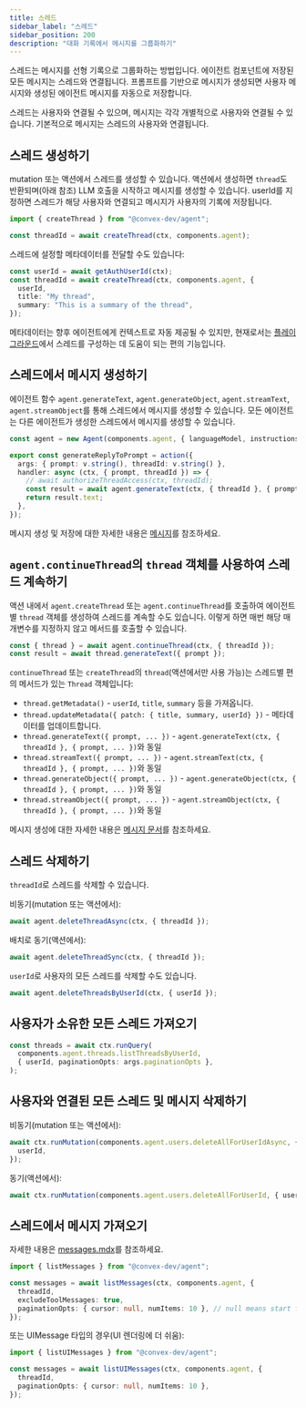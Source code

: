 ```yaml
---
title: 스레드
sidebar_label: "스레드"
sidebar_position: 200
description: "대화 기록에서 메시지를 그룹화하기"
---
```


스레드는 메시지를 선형 기록으로 그룹화하는 방법입니다. 에이전트 컴포넌트에 저장된 모든 메시지는 스레드와 연결됩니다. 프롬프트를 기반으로 메시지가 생성되면 사용자 메시지와 생성된 에이전트 메시지를 자동으로 저장합니다.

스레드는 사용자와 연결될 수 있으며, 메시지는 각각 개별적으로 사용자와 연결될 수 있습니다. 기본적으로 메시지는 스레드의 사용자와 연결됩니다.

## 스레드 생성하기

mutation 또는 액션에서 스레드를 생성할 수 있습니다. 액션에서 생성하면 `thread`도 반환되며(아래 참조) LLM 호출을 시작하고 메시지를 생성할 수 있습니다. userId를 지정하면 스레드가 해당 사용자와 연결되고 메시지가 사용자의 기록에 저장됩니다.

```ts
import { createThread } from "@convex-dev/agent";

const threadId = await createThread(ctx, components.agent);
```

스레드에 설정할 메타데이터를 전달할 수도 있습니다:

```ts
const userId = await getAuthUserId(ctx);
const threadId = await createThread(ctx, components.agent, {
  userId,
  title: "My thread",
  summary: "This is a summary of the thread",
});
```

메타데이터는 향후 에이전트에게 컨텍스트로 자동 제공될 수 있지만, 현재로서는 [플레이그라운드](./playground.mdx)에서 스레드를 구성하는 데 도움이 되는 편의 기능입니다.

## 스레드에서 메시지 생성하기

에이전트 함수 `agent.generateText`, `agent.generateObject`, `agent.streamText`, `agent.streamObject`를 통해 스레드에서 메시지를 생성할 수 있습니다. 모든 에이전트는 다른 에이전트가 생성한 스레드에서 메시지를 생성할 수 있습니다.

```ts
const agent = new Agent(components.agent, { languageModel, instructions });

export const generateReplyToPrompt = action({
  args: { prompt: v.string(), threadId: v.string() },
  handler: async (ctx, { prompt, threadId }) => {
    // await authorizeThreadAccess(ctx, threadId);
    const result = await agent.generateText(ctx, { threadId }, { prompt });
    return result.text;
  },
});
```

메시지 생성 및 저장에 대한 자세한 내용은 [메시지](./messages.mdx)를 참조하세요.

## `agent.continueThread`의 `thread` 객체를 사용하여 스레드 계속하기

액션 내에서 `agent.createThread` 또는 `agent.continueThread`를 호출하여 에이전트별 `thread` 객체를 생성하여 스레드를 계속할 수도 있습니다. 이렇게 하면 매번 해당 매개변수를 지정하지 않고 메서드를 호출할 수 있습니다.

```ts
const { thread } = await agent.continueThread(ctx, { threadId });
const result = await thread.generateText({ prompt });
```

`continueThread` 또는 `createThread`의 `thread`(액션에서만 사용 가능)는 스레드별 편의 메서드가 있는 `Thread` 객체입니다:

- `thread.getMetadata()` - `userId`, `title`, `summary` 등을 가져옵니다.
- `thread.updateMetadata({ patch: { title, summary, userId} })` - 메타데이터를 업데이트합니다.
- `thread.generateText({ prompt, ... })` - `agent.generateText(ctx, { threadId }, { prompt, ... })`와 동일
- `thread.streamText({ prompt, ... })` - `agent.streamText(ctx, { threadId }, { prompt, ... })`와 동일
- `thread.generateObject({ prompt, ... })` - `agent.generateObject(ctx, { threadId }, { prompt, ... })`와 동일
- `thread.streamObject({ prompt, ... })` - `agent.streamObject(ctx, { threadId }, { prompt, ... })`와 동일

메시지 생성에 대한 자세한 내용은 [메시지 문서](./messages.mdx)를 참조하세요.

## 스레드 삭제하기

`threadId`로 스레드를 삭제할 수 있습니다.

비동기(mutation 또는 액션에서):

```ts
await agent.deleteThreadAsync(ctx, { threadId });
```

배치로 동기(액션에서):

```ts
await agent.deleteThreadSync(ctx, { threadId });
```

`userId`로 사용자의 모든 스레드를 삭제할 수도 있습니다.

```ts
await agent.deleteThreadsByUserId(ctx, { userId });
```

## 사용자가 소유한 모든 스레드 가져오기

```ts
const threads = await ctx.runQuery(
  components.agent.threads.listThreadsByUserId,
  { userId, paginationOpts: args.paginationOpts },
);
```

## 사용자와 연결된 모든 스레드 및 메시지 삭제하기

비동기(mutation 또는 액션에서):

```ts
await ctx.runMutation(components.agent.users.deleteAllForUserIdAsync, {
  userId,
});
```

동기(액션에서):

```ts
await ctx.runMutation(components.agent.users.deleteAllForUserId, { userId });
```

## 스레드에서 메시지 가져오기

자세한 내용은 [messages.mdx](./messages.mdx)를 참조하세요.

```ts
import { listMessages } from "@convex-dev/agent";

const messages = await listMessages(ctx, components.agent, {
  threadId,
  excludeToolMessages: true,
  paginationOpts: { cursor: null, numItems: 10 }, // null means start from the beginning
});
```

또는 UIMessage 타입의 경우(UI 렌더링에 더 쉬움):

```ts
import { listUIMessages } from "@convex-dev/agent";

const messages = await listUIMessages(ctx, components.agent, {
  threadId,
  paginationOpts: { cursor: null, numItems: 10 },
});
```

